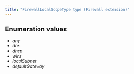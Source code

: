 ```yaml
---
title: "FirewallLocalScopeType type (Firewall extension)"
---
```




## Enumeration values

  - *any*
  - *dns*
  - *dhcp*
  - *wins*
  - *localSubnet*
  - *defaultGateway*
